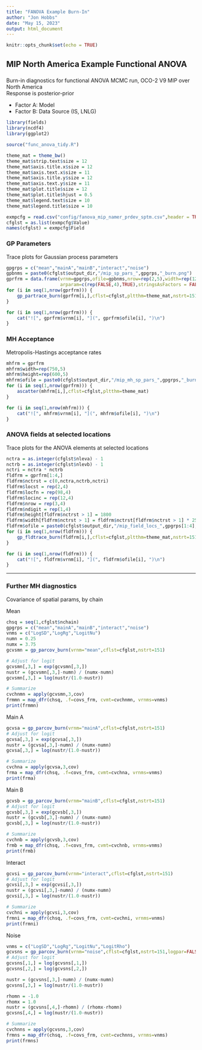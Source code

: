 ```yaml
---
title: "FANOVA Example Burn-In"
author: "Jon Hobbs"
date: "May 15, 2023"
output: html_document
---
```


```r
knitr::opts_chunk$set(echo = TRUE)
```

## MIP North America Example Functional ANOVA

### 

Burn-in diagnostics for functional ANOVA MCMC run, OCO-2 V9 MIP over North America  
Response is posterior-prior

* Factor A: Model
* Factor B: Data Source (IS, LNLG)

```r
library(fields)
library(ncdf4)
library(ggplot2)
```

```r
source("func_anova_tidy.R")

theme_mat = theme_bw() 
theme_mat$strip.text$size = 12
theme_mat$axis.title.x$size = 12
theme_mat$axis.text.x$size = 11
theme_mat$axis.title.y$size = 12
theme_mat$axis.text.y$size = 11
theme_mat$plot.title$size = 12
theme_mat$plot.title$hjust = 0.5
theme_mat$legend.text$size = 10
theme_mat$legend.title$size = 10
```

```r
exmpcfg = read.csv("config/fanova_mip_namer_prdev_sptm.csv",header = TRUE,stringsAsFactors = FALSE)
cfglst = as.list(exmpcfg$Value)
names(cfglst) = exmpcfg$Field
```

### GP Parameters

Trace plots for Gaussian process parameters

```r
gpgrps = c("mean","mainA","mainB","interact","noise")
gpbnms = paste0(cfglst$output_dir,"/mip_sp_pars_",gpgrps,"_burn.png")
gprfrm = data.frame(vrnm=gpgrps,ofile=gpbnms,nrow=rep(2,5),width=rep(1200,5),height=rep(900,5),
                    arparam=c(rep(FALSE,4),TRUE),stringsAsFactors = FALSE)
for (i in seq(1,nrow(gprfrm))) {
    gp_partrace_burn(gprfrm[i,],cflst=cfglst,pltthm=theme_mat,nstrt=151)
}
```

```r
for (i in seq(1,nrow(gprfrm))) {
    cat("![", gprfrm$vrnm[i], "](", gprfrm$ofile[i], ")\n")  
}
```

### MH Acceptance

Metropolis-Hastings acceptance rates

```r
mhfrm = gprfrm
mhfrm$width=rep(750,5)
mhfrm$height=rep(600,5)
mhfrm$ofile = paste0(cfglst$output_dir,"/mip_mh_sp_pars_",gpgrps,"_burn.png")
for (i in seq(1,nrow(gprfrm))) {
    ascatter(mhfrm[i,],cflst=cfglst,pltthm=theme_mat)
}
```

```r
for (i in seq(1,nrow(mhfrm))) {
    cat("![", mhfrm$vrnm[i], "](", mhfrm$ofile[i], ")\n")  
}
```

### ANOVA fields at selected locations

Trace plots for the ANOVA elements at selected locations

```r
nctra = as.integer(cfglst$nleva) - 1
nctrb = as.integer(cfglst$nlevb) - 1
nctri = nctra * nctrb
fldfrm = gprfrm[1:4,]
fldfrm$nctrst = c(0,nctra,nctrb,nctri)
fldfrm$locst = rep(2,4)
fldfrm$locfn = rep(98,4)
fldfrm$locinc = rep(12,4)
fldfrm$nrow = rep(3,4)
fldfrm$ndigit = rep(1,4)
fldfrm$height[fldfrm$nctrst > 1] = 1800
fldfrm$width[fldfrm$nctrst > 1] = fldfrm$nctrst[fldfrm$nctrst > 1] * 250
fldfrm$ofile = paste0(cfglst$output_dir,"/mip_field_locs_",gpgrps[1:4],"_burn.png")
for (i in seq(1,nrow(fldfrm))) {
    gp_fldtrace_burn(fldfrm[i,],cflst=cfglst,pltthm=theme_mat,nstrt=151)
}
```

```r
for (i in seq(1,nrow(fldfrm))) {
    cat("![", fldfrm$vrnm[i], "](", fldfrm$ofile[i], ")\n")  
}
```

***

### Further MH diagnostics

Covariance of spatial params, by chain

Mean

```r
chsq = seq(1,cfglst$nchain)
gpgrps = c("mean","mainA","mainB","interact","noise")
vnms = c("LogSD","LogRg","LogitNu")
numn = 0.25
numx = 3.75
gcvsmn = gp_parcov_burn(vrnm="mean",cflst=cfglst,nstrt=151)

# Adjust for logit
gcvsmn[,3,] = exp(gcvsmn[,3,])
nustr = (gcvsmn[,3,]-numn) / (numx-numn)
gcvsmn[,3,] = log(nustr/(1.0-nustr))

# Summarize
cvchnmn = apply(gcvsmn,3,cov)
frmmn = map_dfr(chsq, .f=covs_frm, cvmt=cvchnmn, vrnms=vnms)
print(frmmn)
```

Main A

```r
gcvsa = gp_parcov_burn(vrnm="mainA",cflst=cfglst,nstrt=151)
# Adjust for logit
gcvsa[,3,] = exp(gcvsa[,3,])
nustr = (gcvsa[,3,]-numn) / (numx-numn)
gcvsa[,3,] = log(nustr/(1.0-nustr))

# Summarize
cvchna = apply(gcvsa,3,cov)
frma = map_dfr(chsq, .f=covs_frm, cvmt=cvchna, vrnms=vnms)
print(frma)
```

Main B

```r
gcvsb = gp_parcov_burn(vrnm="mainB",cflst=cfglst,nstrt=151)
# Adjust for logit
gcvsb[,3,] = exp(gcvsb[,3,])
nustr = (gcvsb[,3,]-numn) / (numx-numn)
gcvsb[,3,] = log(nustr/(1.0-nustr))

# Summarize
cvchnb = apply(gcvsb,3,cov)
frmb = map_dfr(chsq, .f=covs_frm, cvmt=cvchnb, vrnms=vnms)
print(frmb)
```

Interact

```r
gcvsi = gp_parcov_burn(vrnm="interact",cflst=cfglst,nstrt=151)
# Adjust for logit
gcvsi[,3,] = exp(gcvsi[,3,])
nustr = (gcvsi[,3,]-numn) / (numx-numn)
gcvsi[,3,] = log(nustr/(1.0-nustr))

# Summarize
cvchni = apply(gcvsi,3,cov)
frmni = map_dfr(chsq, .f=covs_frm, cvmt=cvchni, vrnms=vnms)
print(frmni)
```

Noise

```r
vnms = c("LogSD","LogRg","LogitNu","LogitRho")
gcvsns = gp_parcov_burn(vrnm="noise",cflst=cfglst,nstrt=151,logpar=FALSE,arparam=TRUE)
# Adjust for logit
gcvsns[,1,] = log(gcvsns[,1,])
gcvsns[,2,] = log(gcvsns[,2,])

nustr = (gcvsns[,3,]-numn) / (numx-numn)
gcvsns[,3,] = log(nustr/(1.0-nustr))

rhomn = -1.0
rhomx = 1.0
nustr = (gcvsns[,4,]-rhomn) / (rhomx-rhomn)
gcvsns[,4,] = log(nustr/(1.0-nustr))

# Summarize
cvchnns = apply(gcvsns,3,cov)
frmns = map_dfr(chsq, .f=covs_frm, cvmt=cvchnns, vrnms=vnms)
print(frmns)
```
